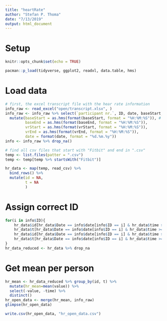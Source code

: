 ```yaml
---
title: "heartRate"
author: "Stefan P. Thoma"
date: "7/13/2019"
output: html_document
---
```

# Setup
```r
knitr::opts_chunk$set(echo = TRUE)

pacman::p_load(tidyverse, ggplot2, readxl, data.table, hms)
```

# Load data

```r
# first, the excel transcript file with the hear rate information
info_raw <- read_excel("open/transcript.xlsx", ) 
info_raw <- info_raw %>% select(`participant nr.`, ID, date, baseStart, baseEnd, vrStart, vrEnd, Frage1, Frage2, Frage3) %>%
  mutate(baseStart = as.hms(format(baseStart, format = "%H:%M:%S")), # these lines drop the dates and leave time only.
         baseEnd = as.hms(format(baseEnd, format = "%H:%M:%S")),
         vrStart = as.hms(format(vrStart, format = "%H:%M:%S")),
         vrEnd = as.hms(format(vrEnd, format = "%H:%M:%S")), 
         date = format(date, format = "%d.%m.%y"))
info <- info_raw %>% drop_na()

```
```r
# find all csv files that start with "Fitbit" and end in ".csv"
temp <- list.files(patter = ".csv")
temp <- temp[temp %>% startsWith("Fitbit")]

hr_data <- map(temp, read_csv) %>%
  bind_rows() %>%
  mutate(id = NA,
         t = NA
         )
```
# Assign correct ID

```r
for(i in info$ID){
    hr_data$id[hr_data$Date == info$date[info$ID == i] & hr_data$time >= info$baseStart[info$ID == i] & hr_data$time <= info$baseEnd[info$ID == i]] <- i
    hr_data$t[hr_data$Date == info$date[info$ID == i] & hr_data$time >= info$baseStart[info$ID == i] & hr_data$time <= info$baseEnd[info$ID == i]] <- 1
    hr_data$id[hr_data$Date == info$date[info$ID == i] & hr_data$time >= info$vrStart[info$ID == i] & hr_data$time <= info$vrEnd[info$ID == i]] <- i
    hr_data$t[hr_data$Date == info$date[info$ID == i] & hr_data$time >= info$vrStart[info$ID == i] & hr_data$time <= info$vrEnd[info$ID == i]] <- 2
}
hr_data_reduced <- hr_data %>% drop_na
```
# Get mean per person
```r
hr_mean <- hr_data_reduced %>% group_by(id, t) %>%
  mutate(hr_mean=mean(value)) %>%
  select(-value, -time) %>%
  distinct()
hr_open_data <- merge(hr_mean, info_raw)
glimpse(hr_open_data)
```

```r
write.csv(hr_open_data, "hr_open_data.csv")
```


